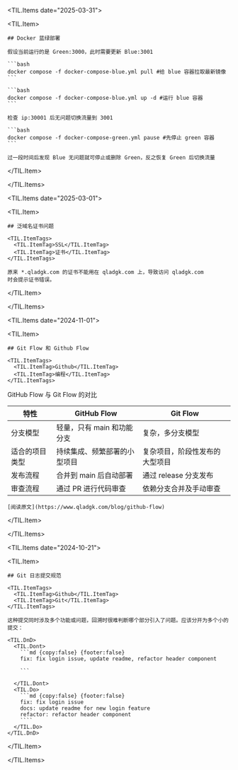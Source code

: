 
<TIL.Items date="2025-03-31">

  <TIL.Item>
    
    ## Docker 蓝绿部署

    假设当前运行的是 Green:3000，此时需要更新 Blue:3001

    ```bash
    docker compose -f docker-compose-blue.yml pull #给 blue 容器拉取最新镜像
    ```

    ```bash
    docker compose -f docker-compose-blue.yml up -d #运行 blue 容器
    ```

    检查 ip:30001 后无问题切换流量到 3001

    ```bash
    docker compose -f docker-compose-green.yml pause #先停止 green 容器
    ```

    过一段时间后发现 Blue 无问题就可停止或删除 Green，反之恢复 Green 后切换流量

  </TIL.Item>

</TIL.Items>

<TIL.Items date="2025-03-01">

  <TIL.Item>
    
    ## 泛域名证书问题

    <TIL.ItemTags>
      <TIL.ItemTag>SSL</TIL.ItemTag>
      <TIL.ItemTag>证书</TIL.ItemTag>
    </TIL.ItemTags>

    原来 *.qladgk.com 的证书不能用在 qladgk.com 上，导致访问 qladgk.com
    时会提示证书错误。

  </TIL.Item>

</TIL.Items>

<TIL.Items date="2024-11-01">

  <TIL.Item>
    
    ## Git Flow 和 Github Flow

    <TIL.ItemTags>
      <TIL.ItemTag>Github</TIL.ItemTag>
      <TIL.ItemTag>编程</TIL.ItemTag>
    </TIL.ItemTags>

GitHub Flow 与 Git Flow 的对比

| 特性           | GitHub Flow                  | Git Flow                       |
| -------------- | ---------------------------- | ------------------------------ |
| 分支模型       | 轻量，只有 main 和功能分支   | 复杂，多分支模型               |
| 适合的项目类型 | 持续集成、频繁部署的小型项目 | 复杂项目，阶段性发布的大型项目 |
| 发布流程       | 合并到 main 后自动部署       | 通过 release 分支发布          |
| 审查流程       | 通过 PR 进行代码审查         | 依赖分支合并及手动审查         |

    [阅读原文](https://www.qladgk.com/blog/github-flow)

  </TIL.Item>

</TIL.Items>

<TIL.Items date="2024-10-21">

  <TIL.Item>
    
    ## Git 日志提交规范

    <TIL.ItemTags>
      <TIL.ItemTag>Github</TIL.ItemTag>
      <TIL.ItemTag>Git</TIL.ItemTag>
    </TIL.ItemTags>

    这种提交同时涉及多个功能或问题，回溯时很难判断哪个部分引入了问题。应该分开为多个小的提交：

    <TIL.DnD>
      <TIL.Dont>
        ```md {copy:false} {footer:false}
        fix: fix login issue, update readme, refactor header component

        ```

      </TIL.Dont>
      <TIL.Do>
        ```md {copy:false} {footer:false}
        fix: fix login issue
        docs: update readme for new login feature
        refactor: refactor header component
        ````
      </TIL.Do>
    </TIL.DnD>

  </TIL.Item>

</TIL.Items>
